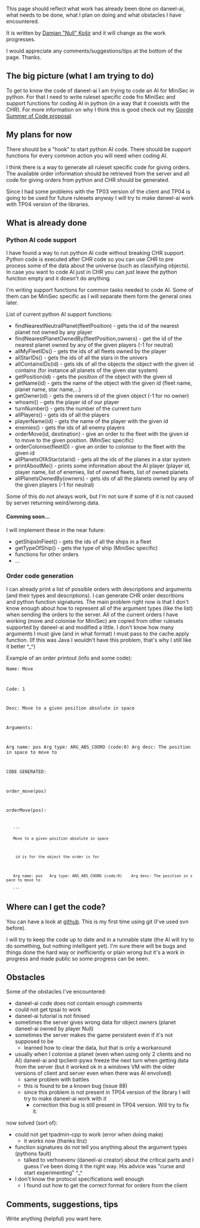 This page should reflect what work has already been done on daneel-ai, what needs to be done, what I plan on doing and what obstacles I have encountered.

It is written by [[User:Null|Damjan "Null" Košir]] and it will change as the work progresses.

I would appreciate any comments/suggestions/tips at the bottom of the page. Thanks.

== The big picture (what I am trying to do) ==

To get to know the code of daneel-ai I am trying to code an AI for MiniSec in python. For that I need to write ruleset specific code fro MiniSec and support functions for coding AI in python (in a way that it coexists with the CHR). For more information on why I think this is good check out my [[Google Summer of Code/Proposals2010/Null|Google Summer of Code proposal]].

== My plans for now ==

There should be a "hook" to start python AI code. There should be support functions for every common action you will need when coding AI.

I think there is a way to generate all ruleset specific code for giving orders. The available order information should be retrieved from the server and all code for giving orders from python and CHR should be generated.

Since I had some problems with the TP03 version of the client and TP04 is going to be used for future rulesets anyway I will try to make daneel-ai work with TP04 version of the libraries.

== What is already done ==

=== Python AI code support ===
I have found a way to run python AI code without breaking CHR support. Python code is executed after CHR code so you can use CHR to pre process some of the data about the universe (such as classifying objects). In case you want to code AI just in CHR you can just leave the python function empty and it doesn't do anything.

I'm writing support functions for common tasks needed to code AI. Some of them can be MiniSec specific as I will separate them form the general ones later.

List of current python AI support functions:
* findNearestNeutralPlanet(fleetPosition) - gets the id of the nearest planet not owned by any player
* findNearestPlanetOwnedBy(fleetPosition,owners) - get the id of the nearest planet owned by any of the given players (-1 for neutral)
* allMyFleetIDs() - gets the ids of all fleets owned by the player
* allStarIDs() - gets the ids of all the stars in the univers
* allContainsIDs(id) - gets ids of all the objects the object with the given id contains (for instance all planets of the given star system)
* getPosition(id) - gets the position of the object with the given id
* getName(id) - gets the name of the object with the given id (fleet name, planet name, star name,...)
* getOwner(id) - gets the owners id of the given object (-1 for no owner)
* whoami() - gets the player id of our player
* turnNumber() - gets the number of the current turn
* allPlayers() - gets ids of all the players
* playerName(id) - gets the name of the player with the given id
* enemies() - gets the ids of all enemy players
* orderMove(id, destination) - give an order to the fleet with the given id to move to the given position. (MiniSec specific)
* orderColonise(fleetID) - give an order to colonise to the fleet with the given id
* allPlanetsOfAStar(starid) - gets all the ids of the planes in a star system
* printAboutMe() - prints some information about the AI player (player id, player name, list of enemies, list of owned fleets, list of owned planets
* allPlanetsOwnedBy(owners) - gets ids of all the planets owned by any of the given players (-1 for neutral)

Some of this do not always work, but I'm not sure if some of it is not caused by server returning weird/wrong data.

==== Comming soon... ====
I will implement these in the near future:
* getShipsInFleet() - gets the ids of all the ships in a fleet
* getTypeOfShip() - gets the type of ship (MiniSec specific)
* functions for other orders
* ...

=== Order code generation ===
I can already print a list of possible orders with descriptions and arguments (and their types and descriptions). I can generate CHR order descritions and python function signatures. The main problem right now is that I don't know enough about how to represent all of the argument types (like the list) when sending the orders to the server. All of the current orders I have working (move and colonise for MiniSec) are copied from other rulesets supported by daneel-ai and modified a little. I don't know how many arguments I must give (and in what format) I must pass to the cache.apply function. (If this was Java I wouldn't have this problem, that's why I still like it better ^_^)

Example of an order printout (info and some code):




<code>Name: Move

Code: 1

Desc: Move to a given position absolute in space

Arguments: 

Arg name: pos	Arg type: ARG_ABS_COORD (code:0)	Arg desc: The position in space to move to 


CODE GENERATED:

order_move(pos)

orderMove(pos):

	'''
	Move to a given position absolute in space

	 id is for the object the order is for

	Arg name: pos	Arg type: ARG_ABS_COORD (code:0)	Arg desc: The position in space to move to
	'''</code>

== Where can I get the code? ==

You can have a look at [http://github.com/Null000/daneel-ai github]. This is my first time using git (I've used svn before).

I will try to keep the code up to date and in a runnable state (the AI will try to do something, but nothing intelligent yet). I'm sure there will be bugs and things done the hard way or inefficiently or plain wrong but it's a work in progress and made public so some progress can be seen.

== Obstacles ==
Some of the obstacles I've encountered:

* daneel-ai code does not contain enough comments
* could not get tpsai to work
* daneel-ai tutorial is not finised
* sometimes the server gives wrong data for object owners (planet daneel-ai owned by player Null)
* sometimes the server makes the game persistent even if it's not supposed to be
** learned how to clear the data, but that is only a workaround
* usually when I colonise a planet (even when using only 2 clients and no AI) daneel-ai and tpclient-pywx freeze the next turn when getting data from the server (but it worked ok in a windows VM with the older versions of client and server even when there was AI envolved)
** same problem with battles
** this is found to be a known bug (issue 88)
** since this problem is not present in TP04 version of the library I will try to make daneel-ai work with it
*** correction this bug is still present in TP04 version. Will try to fix it.

now solved (sort of):

* could not get tpadmin-cpp to work (error when doing make)
** it works now (thanks llnz)
* function signatures do not tell you anything about the argument types (pythons fault)
** talked to verhoevenv (daneel-ai creator) about the critical parts and I guess I've been doing it the right way. His advice was "curse and start experimenting" ^_^
* I don't know the protocol specifications well enough
** I found out how to get the correct format for orders from the client

== Comments, suggestions, tips ==
Write anything (helpful) you want here.